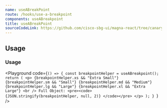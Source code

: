 ```yaml
---
name: useABreakPoint
route: /hooks/use-a-breakpoint
components: useABreakpoint
title: useABreakPoint
sourceCodeLink: https://github.com/cisco-sbg-ui/magna-react/tree/canary/framework/components/ABreakpoint
---
```


## Usage

<ComponentImport components="useABreakpoint" />

### Usage

<Playground
  code={`() => {
  const breakpointHelper = useABreakpoint();
  return (
    <p>
      {breakpointHelper.xs && "Extra Small"}
      {breakpointHelper.sm && "Small"}
      {breakpointHelper.md && "Medium"}
      {breakpointHelper.lg && "Large"}
      {breakpointHelper.xl && "Extra Large"}
      <br />
      Full Object:
      <pre><code>
      {JSON.stringify(breakpointHelper, null, 2)}
      </code></pre>
    </p>
  );
}
`}
/>
